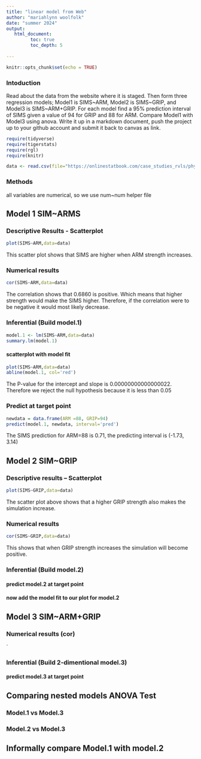```yaml
---
title: "linear model from Web"
author: "mariahlynn woolfolk"
date: "summer 2024"
output:
   html_document:
         toc: true
         toc_depth: 5
        
---
```


```r
knitr::opts_chunk$set(echo = TRUE)
```

### Intoduction   

Read about the data from the website where it is staged.  Then form three regression models; Model1 is SIMS~ARM, Model2 is SIMS~GRIP, and Model3 is SIMS~ARM+GRIP. For each model find a 95% prediction interval of SIMS given a value of 94  for GRIP and 88 for ARM. Compare Model1 with Model3 using anova. Write it up in a markdown document, push the project up to your github account and submit it back to canvas as link. 

 


```r
require(tidyverse)
require(tigerstats)
require(rgl)
require(knitr)

```

```r
data <- read.csv(file="https://onlinestatbook.com/case_studies_rvls/physical_strength/data.txt",sep="",header=TRUE)  

```

### Methods  

all variables are numerical, so we use num~num helper file


## Model 1 SIM~ARMS

### Descriptive Results - Scatterplot

```r
plot(SIMS~ARM,data=data)
```

This scatter plot shows that SIMS are higher when ARM strength increases.    

### Numerical results

```r
cor(SIMS~ARM,data=data)
```
The correlation shows that 0.6860 is positive. Which means that higher strength would make the SIMS higher. Therefore, if the correlation were to be negative it would most likely decrease. 


### Inferential  (Build model.1)


```r
model.1 <- lm(SIMS~ARM,data=data)
summary.lm(model.1)
```

#### scatterplot with model fit

```r
plot(SIMS~ARM,data=data)
abline(model.1, col='red')
```

The P-value for the intercept and slope is 0.00000000000000022. Therefore we reject the null hypothesis because it is less than 0.05    

### Predict at target point

```r
newdata = data.frame(ARM =88, GRIP=94)
predict(model.1, newdata, interval='pred')
```
The SIMS prediction for ARM=88 is 0.71, the predicting interval is (-1.73, 3.14)

## Model 2 SIM~GRIP

### Descriptive results -- Scatterplot 

```r
plot(SIMS~GRIP,data=data)
```
The scatter plot above shows that a higher GRIP strength also makes the simulation increase.


### Numerical results 

```r
cor(SIMS~GRIP,data=data)
```
This shows that when GRIP strength increases the simulation will become positive.

### Inferential  (Build model.2)
  

#### predict model.2 at target point

#### now add the model fit to our plot for model.2
  


## Model 3 SIM~ARM+GRIP

### Numerical results (cor)

`
  
### Inferential  (Build 2-dimentional model.3)

#### predict model.3 at target point
  

## Comparing nested models ANOVA Test

### Model.1 vs Model.3
### Model.2 vs Model.3

## Informally compare Model.1 with model.2

